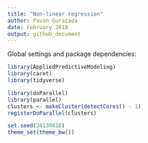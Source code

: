 ```yaml
---
title: "Non-linear regression"
author: Pavan Gurazada
date: February 2018
output: github_document
---
```


Global settings and package dependencies:

```r
library(AppliedPredictiveModeling)
library(caret)
library(tidyverse)

library(doParallel)
library(parallel)
clusters <- makeCluster(detectCores() - 1)
registerDoParallel(clusters)

set.seed(20130810)
theme_set(theme_bw())
```

                                                                                                                          
